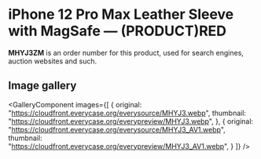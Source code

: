 
# iPhone 12 Pro Max Leather Sleeve with MagSafe — (PRODUCT)RED

<Callout type='info' emoji='👉🏻'>**MHYJ3ZM** is an order number for this product, used for search engines, auction websites and such.</Callout>

## Image gallery

<GalleryComponent
    images={[
      {
        original: "https://cloudfront.everycase.org/everysource/MHYJ3.webp",
        thumbnail: "https://cloudfront.everycase.org/everypreview/MHYJ3.webp",
      },
      {
        original: "https://cloudfront.everycase.org/everysource/MHYJ3_AV1.webp",
        thumbnail: "https://cloudfront.everycase.org/everypreview/MHYJ3_AV1.webp",
      }
    ]}
  />
